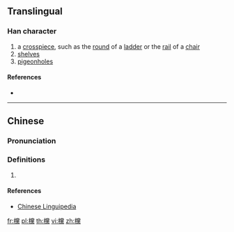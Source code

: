 ==Translingual==

===Han character===
{{Han char|rn=75|rad=木|as=20|sn=24|four=49931|canj=DFBF|ids=⿰木黨}}

# a [[crosspiece]], such as the [[round]] of a [[ladder]] or the [[rail]] of a [[chair]]
# [[shelves]]
# [[pigeonholes]]

====References====
* {{Han ref|kx=0564.040|dkj=15953|dj=0953.070|hdz=21325.120|uh=6B13|ud=27411|bh=F8AC|bd=63660}}

----

==Chinese==
{{zh-forms|s=𣗋}}

===Pronunciation===
{{zh-pron
|m=dǎng
|c=dong1,dong2
|mc=y
|oc=y
|ma=
|cat=n
}}

===Definitions===
{{zh-hanzi}}

# {{zh-alt-name|食茱萸}}

====References====
* [http://chinese-linguipedia.org/clk/search/%E6%AC%93/154283/307445 Chinese Linguipedia]

[[fr:欓]]
[[pl:欓]]
[[th:欓]]
[[vi:欓]]
[[zh:欓]]